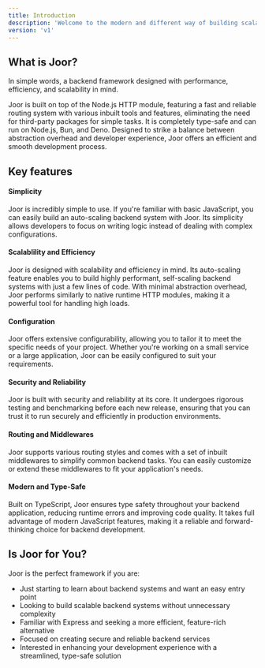 ```yaml
---
title: Introduction
description: 'Welcome to the modern and different way of building scalable backend'
version: 'v1'
---
```


## What is Joor?

In simple words, a backend framework designed with performance, efficiency, and scalability in mind.

Joor is built on top of the Node.js HTTP module, featuring a fast and reliable routing system with various inbuilt tools and features, eliminating the need for third-party packages for simple tasks. It is completely type-safe and can run on Node.js, Bun, and Deno. Designed to strike a balance between abstraction overhead and developer experience, Joor offers an efficient and smooth development process.

## Key features

#### Simplicity

Joor is incredibly simple to use. If you're familiar with basic JavaScript, you can easily build an auto-scaling backend system with Joor. Its simplicity allows developers to focus on writing logic instead of dealing with complex configurations.

#### Scalablility and Efficiency

Joor is designed with scalability and efficiency in mind. Its auto-scaling feature enables you to build highly performant, self-scaling backend systems with just a few lines of code. With minimal abstraction overhead, Joor performs similarly to native runtime HTTP modules, making it a powerful tool for handling high loads.

#### Configuration

Joor offers extensive configurability, allowing you to tailor it to meet the specific needs of your project. Whether you're working on a small service or a large application, Joor can be easily configured to suit your requirements.

#### Security and Reliability

Joor is built with security and reliability at its core. It undergoes rigorous testing and benchmarking before each new release, ensuring that you can trust it to run securely and efficiently in production environments.

#### Routing and Middlewares

Joor supports various routing styles and comes with a set of inbuilt middlewares to simplify common backend tasks. You can easily customize or extend these middlewares to fit your application's needs.

#### Modern and Type-Safe

Built on TypeScript, Joor ensures type safety throughout your backend application, reducing runtime errors and improving code quality. It takes full advantage of modern JavaScript features, making it a reliable and forward-thinking choice for backend development.

## Is Joor for You?

Joor is the perfect framework if you are:

- Just starting to learn about backend systems and want an easy entry point
- Looking to build scalable backend systems without unnecessary complexity
- Familiar with Express and seeking a more efficient, feature-rich alternative
- Focused on creating secure and reliable backend services
- Interested in enhancing your development experience with a streamlined, type-safe solution
